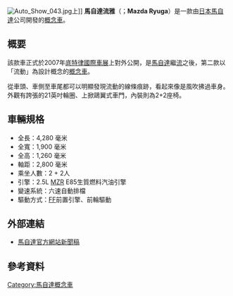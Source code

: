 {{noteTA
|G1=長度單位
}}

[[File:Auto_Show_043.jpg|thumb]]上]]
'''馬自達流雅'''（{{lang-ja|'''マツダ・流雅'''〔りゅうが〕}}；'''Mazda Ryuga'''）是一款由[[日本|日本]][[馬自達|馬自達]]公司開發的[[概念車|概念車]]。

== 概要 ==
該款車正式於2007年[[底特律車展|底特律國際車展]]上對外公開，是[[馬自達|馬自達]]繼[[馬自達流|流]]之後，第二款以「流動」為設計概念的[[概念車|概念車]]。

從車頭、車側至車尾都可以明顯發現流動的線條痕跡，看起來像是風吹拂過車身。外觀有誇張的21英吋輪圈、上掀鷗翼式車門，內裝則為2+2座椅。

== 車輛規格 ==
* 全長：4,280 毫米 
* 全寬：1,900 毫米
* 全高：1,260 毫米 
* 軸距：2,800 毫米 
* 乘坐人數：2 + 2人 
* 引擎：2.5L [[馬自達MZR引擎|MZR]] E85生質燃料汽油引擎
* 變速系統：六速自動排檔
* 驅動方式：[[前輪驅動|FF]]前置引擎、前輪驅動

== 外部連結 ==
*{{ja}} [https://web.archive.org/web/20110523093059/http://www.mazda.co.jp/corporate/publicity/release/2006/200612/061212.html 馬自達官方網站新聞稿]

== 參考資料 ==
{{reflist}}

{{Mazda Concept}}

{{car-stub}}

[[Category:馬自達概念車|Category:馬自達概念車]]